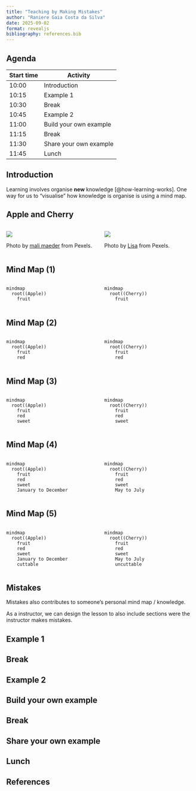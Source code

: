 ```yaml
---
title: "Teaching by Making Mistakes"
author: "Raniere Gaia Costa da Silva"
date: 2025-09-02
format: revealjs
bibliography: references.bib
---
```


## Agenda

| Start time | Activity |
| --- | --- |
| 10:00 | Introduction |
| 10:15 | Example 1 |
| 10:30 | Break |
| 10:45 | Example 2 |
| 11:00 | Build your own example |
| 11:15 | Break |
| 11:30 | Share your own example |
| 11:45 | Lunch |

## Introduction

Learning involves organise **new** knowledge [@how-learning-works].
One way for us to "visualise" how knowledge is organise is using a mind map.

## Apple and Cherry

:::: {.columns}

::: {.column width="50%"}
[![](./img/apple.jpg)](https://www.pexels.com/photo/red-and-orange-apple-fruit-102104/)


Photo by [mali maeder](https://www.pexels.com/@mali/) from Pexels.
:::

::: {.column width="50%"}
[![](./img/cherry.jpg)](https://www.pexels.com/photo/red-cherry-fruit-109274/)

Photo by [Lisa](https://www.pexels.com/@fotios-photos/) from Pexels.
:::

::::

## Mind Map (1)

:::: {.columns}

::: {.column width="50%"}
```mermaid
mindmap
  root((Apple))
    fruit
```
:::

::: {.column width="50%"}
```mermaid
mindmap
  root((Cherry))
    fruit
```
:::

::::

## Mind Map (2)

:::: {.columns}

::: {.column width="50%"}
```mermaid
mindmap
  root((Apple))
    fruit
    red
```
:::

::: {.column width="50%"}
```mermaid
mindmap
  root((Cherry))
    fruit
    red
```
:::

::::

## Mind Map (3)

:::: {.columns}

::: {.column width="50%"}
```mermaid
mindmap
  root((Apple))
    fruit
    red
    sweet
```
:::

::: {.column width="50%"}
```mermaid
mindmap
  root((Cherry))
    fruit
    red
    sweet
```
:::

::::


## Mind Map (4)

:::: {.columns}

::: {.column width="50%"}
```mermaid
mindmap
  root((Apple))
    fruit
    red
    sweet
    January to December
```
:::

::: {.column width="50%"}
```mermaid
mindmap
  root((Cherry))
    fruit
    red
    sweet
    May to July
```
:::

::::

## Mind Map (5)

:::: {.columns}

::: {.column width="50%"}
```mermaid
mindmap
  root((Apple))
    fruit
    red
    sweet
    January to December
    cuttable
```
:::

::: {.column width="50%"}
```mermaid
mindmap
  root((Cherry))
    fruit
    red
    sweet
    May to July
    uncuttable
```
:::

::::

## Mistakes

Mistakes also contributes to someone's personal mind map / knowledge.

As a instructor, we can design the lesson to also include sections were the instructor makes mistakes.

## Example 1

## Break

## Example 2

## Build your own example

## Break

## Share your own example

## Lunch

## References

::: {#refs}
:::